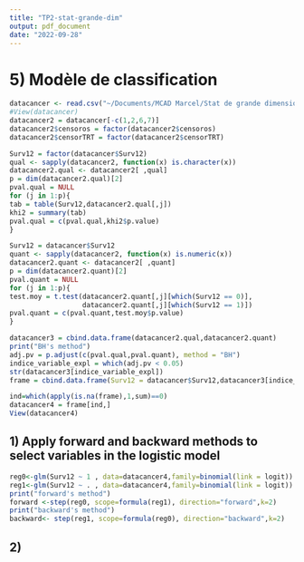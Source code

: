 ```yaml
---
title: "TP2-stat-grande-dim"
output: pdf_document
date: "2022-09-28"
---
```

# 5) Modèle de classification

```r
datacancer <- read.csv("~/Documents/MCAD Marcel/Stat de grande dimension/TP2/datacancer.csv")
#View(datacancer)
datacancer2 = datacancer[-c(1,2,6,7)]
datacancer2$censoros = factor(datacancer2$censoros)
datacancer2$censorTRT = factor(datacancer2$censorTRT)

Surv12 = factor(datacancer$Surv12)
qual <- sapply(datacancer2, function(x) is.character(x))
datacancer2.qual <- datacancer2[ ,qual]
p = dim(datacancer2.qual)[2]
pval.qual = NULL
for (j in 1:p){
tab = table(Surv12,datacancer2.qual[,j])
khi2 = summary(tab)
pval.qual = c(pval.qual,khi2$p.value)
}

Surv12 = datacancer$Surv12
quant <- sapply(datacancer2, function(x) is.numeric(x))
datacancer2.quant <- datacancer2[ ,quant]
p = dim(datacancer2.quant)[2]
pval.quant = NULL
for (j in 1:p){
test.moy = t.test(datacancer2.quant[,j][which(Surv12 == 0)],
                  datacancer2.quant[,j][which(Surv12 == 1)])
pval.quant = c(pval.quant,test.moy$p.value)
}

datacancer3 = cbind.data.frame(datacancer2.qual,datacancer2.quant)
print("BH's method")
adj.pv = p.adjust(c(pval.qual,pval.quant), method = "BH")
indice_variable_expl = which(adj.pv < 0.05)
str(datacancer3[indice_variable_expl])
frame = cbind.data.frame(Surv12 = datacancer$Surv12,datacancer3[indice_variable_expl])
```

```r
ind=which(apply(is.na(frame),1,sum)==0)
datacancer4 = frame[ind,]
View(datacancer4)
```


## 1) Apply forward and backward methods to select variables in the logistic model

```r
reg0<-glm(Surv12 ~ 1 , data=datacancer4,family=binomial(link = logit))
reg1<-glm(Surv12 ~ . , data=datacancer4,family=binomial(link = logit))
print("forward's method")
forward <-step(reg0, scope=formula(reg1), direction="forward",k=2)
print("backward's method")
backward<- step(reg1, scope=formula(reg0), direction="backward",k=2)

```
## 2) 
